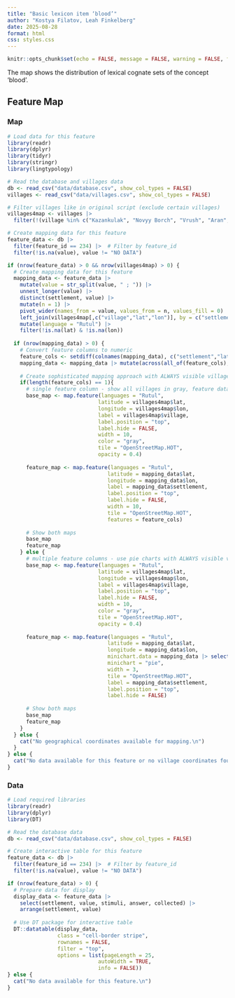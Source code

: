 ```yaml
---
title: "Basic lexicon item ‘blood’"
author: "Kostya Filatov, Leah Finkelberg"
date: 2025-08-28
format: html
css: styles.css
---
```


```r
knitr::opts_chunk$set(echo = FALSE, message = FALSE, warning = FALSE, fig.width = 9.5)
```

The map shows the distribution of lexical cognate sets of the concept ‘blood’.


## Feature Map

::: {.panel-tabset}

### Map

```r
# Load data for this feature
library(readr)
library(dplyr)
library(tidyr)
library(stringr)
library(lingtypology)

# Read the database and villages data
db <- read_csv("data/database.csv", show_col_types = FALSE)
villages <- read_csv("data/villages.csv", show_col_types = FALSE)

# Filter villages like in original script (exclude certain villages)
villages4map <- villages |> 
  filter(!(village %in% c("Kazankulak", "Novyy Borch", "Vrush", "Aran", "Khnyukh")))

# Create mapping data for this feature
feature_data <- db |> 
  filter(feature_id == 234) |>  # Filter by feature_id
  filter(!is.na(value), value != "NO DATA")

if (nrow(feature_data) > 0 && nrow(villages4map) > 0) {
  # Create mapping data for this feature
  mapping_data <- feature_data |>
    mutate(value = str_split(value, " ; ")) |> 
    unnest_longer(value) |> 
    distinct(settlement, value) |> 
    mutate(n = 1) |> 
    pivot_wider(names_from = value, values_from = n, values_fill = 0) |> 
    left_join(villages4map[,c("village","lat","lon")], by = c("settlement" = "village")) |> 
    mutate(language = "Rutul") |>
    filter(!is.na(lat) & !is.na(lon))
  
  if (nrow(mapping_data) > 0) {
    # Convert feature columns to numeric
    feature_cols <- setdiff(colnames(mapping_data), c("settlement","lat","lon","language"))
    mapping_data <- mapping_data |> mutate(across(all_of(feature_cols), as.numeric))
    
    # Create sophisticated mapping approach with ALWAYS visible village names
    if(length(feature_cols) == 1){
      # single feature column - show all villages in gray, feature data in color
      base_map <- map.feature(languages = "Rutul",
                             latitude = villages4map$lat,
                             longitude = villages4map$lon,
                             label = villages4map$village,
                             label.position = "top",
                             label.hide = FALSE,
                             width = 10,
                             color = "gray",
                             tile = "OpenStreetMap.HOT",
                             opacity = 0.4)
      
      feature_map <- map.feature(languages = "Rutul",
                                latitude = mapping_data$lat,
                                longitude = mapping_data$lon,
                                label = mapping_data$settlement,
                                label.position = "top",
                                label.hide = FALSE,
                                width = 10,
                                tile = "OpenStreetMap.HOT",
                                features = feature_cols)
      
      # Show both maps
      base_map
      feature_map
    } else {
      # multiple feature columns - use pie charts with ALWAYS visible village names
      base_map <- map.feature(languages = "Rutul",
                             latitude = villages4map$lat,
                             longitude = villages4map$lon,
                             label = villages4map$village,
                             label.position = "top",
                             label.hide = FALSE,
                             width = 10,
                             color = "gray",
                             tile = "OpenStreetMap.HOT",
                             opacity = 0.4)
      
      feature_map <- map.feature(languages = "Rutul",
                                latitude = mapping_data$lat,
                                longitude = mapping_data$lon,
                                minichart.data = mapping_data |> select(all_of(feature_cols)),
                                minichart = "pie",
                                width = 3,
                                tile = "OpenStreetMap.HOT",
                                label = mapping_data$settlement,
                                label.position = "top",
                                label.hide = FALSE)
      
      # Show both maps
      base_map
      feature_map
    }
  } else {
    cat("No geographical coordinates available for mapping.\n")
  }
} else {
  cat("No data available for this feature or no village coordinates found.\n")
}
```

### Data

```r
# Load required libraries
library(readr)
library(dplyr)
library(DT)

# Read the database data
db <- read_csv("data/database.csv", show_col_types = FALSE)

# Create interactive table for this feature
feature_data <- db |> 
  filter(feature_id == 234) |>  # Filter by feature_id
  filter(!is.na(value), value != "NO DATA")

if (nrow(feature_data) > 0) {
  # Prepare data for display
  display_data <- feature_data |>
    select(settlement, value, stimuli, answer, collected) |>
    arrange(settlement, value)
  
  # Use DT package for interactive table
  DT::datatable(display_data, 
                class = "cell-border stripe",
                rownames = FALSE,
                filter = "top",
                options = list(pageLength = 25, 
                             autoWidth = TRUE,
                             info = FALSE))
} else {
  cat("No data available for this feature.\n")
}
```

:::

